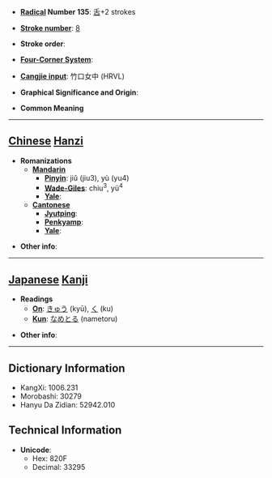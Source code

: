 * '''[[Wiktionary:Chinese radical index| Radical]] Number 135''': [[Wiktionary:Chinese radical index 舌|舌]]+2 strokes

* '''[[Wiktionary:Chinese total strokes index|Stroke number]]''': [[Wiktionary:Chinese total strokes index 8|8]]

* '''Stroke order''': 

* '''[[Wiktionary:Chinese four corner index|Four-Corner System]]''': 

* '''[[Wiktionary:Chinese Cangjie index|Cangjie input]]''': 竹口女中 (HRVL)

* '''Graphical Significance and Origin''': 

* '''Common Meaning'''

----

== [[Chinese]] [[Hanzi]] ==

* '''Romanizations'''
** '''[[Mandarin]]'''
*** '''[[Pinyin]]''': jiǔ (jiu3), yù (yu4)
*** '''[[Wade-Giles]]''': chiu<sup>3</sup>, yü<sup>4</sup>
*** '''[[Yale]]''': 
** '''[[Cantonese]]'''
*** '''[[Jyutping]]''':
*** '''[[Penkyamp]]''': 
*** '''[[Yale]]''': 

* '''Other info''': 

----

== [[Japanese]] [[Kanji]] ==

* '''Readings'''
** '''[[On]]''': [[きゅう]] (kyū), [[く]] (ku)
** '''[[Kun]]''': [[なめとる]] (nametoru)

* '''Other info''':  

----

== Dictionary Information ==

* KangXi: 1006.231
* Morobashi: 30279
* Hanyu Da Zidian: 52942.010

== Technical Information ==

* '''Unicode''':
** Hex: 820F
** Decimal: 33295